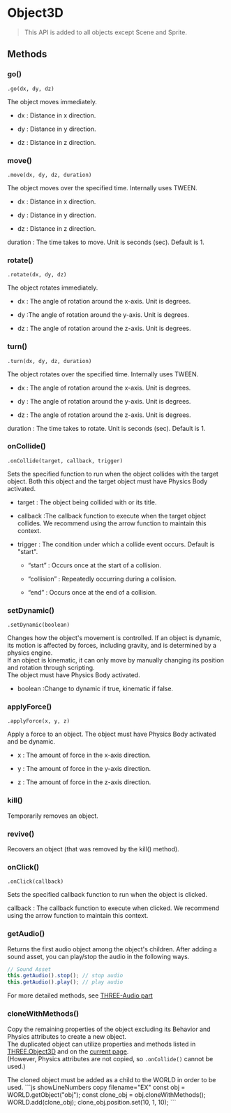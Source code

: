 
# Object3D

> This API is added to all objects except Scene and Sprite.

## Methods

### go()

`.go(dx, dy, dz) `

The object moves immediately.

- dx : Distance in x direction.

- dy : Distance in y direction.

- dz : Distance in z direction.

### move()

`.move(dx, dy, dz, duration) `

The object moves over the specified time. Internally uses TWEEN.

- dx : Distance in x direction.

- dy : Distance in y direction.

- dz : Distance in z direction.

duration : The time takes to move. Unit is seconds (sec). Default is 1.

### rotate()

`.rotate(dx, dy, dz) `

The object rotates immediately.

- dx : The angle of rotation around the x-axis. Unit is degrees.

- dy :The angle of rotation around the y-axis. Unit is degrees.

- dz : The angle of rotation around the z-axis. Unit is degrees.

### turn()

`.turn(dx, dy, dz, duration) `

The object rotates over the specified time. Internally uses TWEEN.

- dx : The angle of rotation around the x-axis. Unit is degrees.

- dy : The angle of rotation around the y-axis. Unit is degrees.

- dz : The angle of rotation around the z-axis. Unit is degrees.

duration : The time takes to rotate. Unit is seconds (sec). Default is 1.

### onCollide()

`.onCollide(target, callback, trigger) `

Sets the specified function to run when the object collides with the target object. Both this object and the target object must have Physics Body activated.

- target : The object being collided with or its title.

- callback :The callback function to execute when the target object collides. We recommend using the arrow function to maintain this context.

- trigger : The condition under which a collide event occurs. Default is "start".

  - “start” : Occurs once at the start of a collision.

  - “collision” : Repeatedly occurring during a collision.

  - “end” : Occurs once at the end of a collision.

### setDynamic()

`.setDynamic(boolean) `

Changes how the object's movement is controlled. If an object is dynamic, its motion is affected by forces, including gravity, and is determined by a physics engine.  
If an object is kinematic, it can only move by manually changing its position and rotation through scripting.  
The object must have Physics Body activated.

- boolean :Change to dynamic if true, kinematic if false.

### applyForce()

`.applyForce(x, y, z) `

Apply a force to an object. The object must have Physics Body activated and be dynamic.

- x : The amount of force in the x-axis direction.

- y : The amount of force in the y-axis direction.

- z : The amount of force in the z-axis direction.

### kill()

Temporarily removes an object.

### revive()

Recovers an object (that was removed by the kill() method).

### onClick()

`.onClick(callback) `

Sets the specified callback function to run when the object is clicked.

callback : The callback function to execute when clicked. We recommend using the arrow function to maintain this context.

### getAudio()

Returns the first audio object among the object's children. After adding a sound asset, you can play/stop the audio in the following ways.

```js copy
// Sound Asset​
this.getAudio().stop(); // stop audio
this.getAudio().play(); // play audio
```

For more detailed methods, see [THREE-Audio part](../built-in/three/audio)

### cloneWithMethods()

Copy the remaining properties of the object excluding its Behavior and Physics attributes to create a new object.  
The duplicated object can utilize properties and methods listed in [THREE.Object3D](../built-in/three/object3d) and on the [current page](#).  
(However, Physics attributes are not copied, so `.onCollide()` cannot be used.)  

<Callout type="warning">
    The cloned object must be added as a child to the WORLD in order to be used.
    ```js showLineNumbers copy filename="EX"
    const obj = WORLD.getObject("obj");
    const clone_obj = obj.cloneWithMethods();
    WORLD.add(clone_obj);
    clone_obj.position.set(10, 1, 10);
    ```
</Callout>
